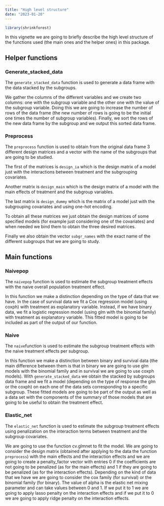 ```yaml
---
title: "High level structure"
date: "2023-01-20"
---
```

```r
library(shrinkforest)
```


In this vignette we are going to briefly describe the high level structure of the functions used (the main ones and the helper ones) in this package.

## Helper functions

### Generate_stacked_data
The `generate_stacked_data` function is used to generate a data frame with the data stacked by the subgroups. 

We gather the columns of the different variables and we create two columns: one with the subgroup variable and the other one with the value of the subgroup variable. Doing this we are going to increase the number of rows of the data frame (the new number of rows is going to be the initial one times the number of subgroup variables). Finally, we sort the rows of the new data frame by the subgroup and we output this sorted data frame.


### Preprocess
The `preprocess` function is used to obtain from the original data frame 3 different design matrices and a vector with the name of the subgroups that are going to be studied. 

The first of the matrices is `design_ia` which is the design matrix of a model just with the interactions between treatment and the subgrouping covariates.

Another matrix is `design_main` which is the design matrix of a model with the main effects of treatment and the subgroup variables. 

The last matrix is `design_dummy` which is the matrix of a model just with the subgrouping covariates and using one-hot encoding. 

To obtain all these matrices we just obtain the design matrices of some specified models (for example just considering one of the covariates) and when needed we bind them to obtain the three desired matrices.

Finally we also obtain the vector `subgr_names` with the exact name of the different subgroups that we are going to study.


## Main functions

### Naivepop
The `naivepop` function is used to estimate the subgroup treatment effects with the naive overall population treatment effect. 

In this function we make a distinction depending on the type of data that we have. In the case of survival data we fit a Cox regression model (using coxph) with treatment as explanatory variable. Instead, if we have binary data, we fit a logistic regression model (using glm with the binomial family) with treatment as explanatory variable. This fitted model is going to be included as part of the output of our function.


### Naive
The `naive`function is used to estimate the subgroup treatment effects with the naive treatment effects per subgroup.

In this function we make a distinction between binary and survival data (the main difference between them is that in binary we are going to use glm models with the binomial family and in survival we are going to use coxph models). With `generate_stacked_data` we obtain the stacked by subgroups data frame and we fit a model (depending on the type of response the glm or the coxph) on each one of the data sets corresponding to a specific subgroup. These fitted models are going to be part of the output as well as a data set with the components of the summary of those models that are going to be useful to obtain the treatment effect.


### Elastic_net
The `elastic_net` function is used to estimate the subgroup treatment effects
using penalization on the interaction terms between treatment and the 
subgroup covariates.

We are going to use the function cv.glmnet to fit the model. We are going to consider the design matrix (obtained after applying to the data the function `preprocess`) with the main effects and the interaction effects and we are going to create a penalty_factor vector with entries 0 if the coefficients are not going to be penalized (as for the main effects) and 1 if they are going to be penalized (as for the interaction effects). Depending on the kind of data that we have we are going to consider the cox family (for survival) or the binomial family (for binary). The value of alpha is the elastic net mixing parameter and can take values between 0 and 1. If we put it to 1 we are going to apply lasso penalty on the interaction effects and if we put it to 0 we are going to apply ridge penalty on the interaction effects.



